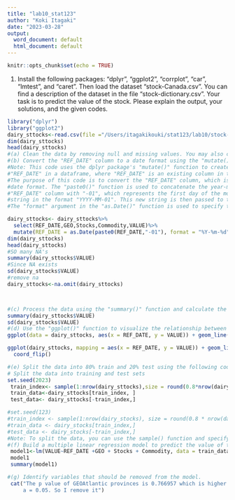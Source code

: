 ```yaml
---
title: "lab10_stat123"
author: "Koki Itagaki"
date: "2023-03-28"
output:
  word_document: default
  html_document: default
---
```


```r
knitr::opts_chunk$set(echo = TRUE)
```

1. Install the following packages: "dplyr", "ggplot2", "corrplot", "car", "lmtest", and "caret". Then load
the dataset "stock-Canada.csv". You can find a description of the dataset in the file "stock-dictionary.csv".
Your task is to predict the value of the stock. Please explain the output, your solutions, and the given
codes.
```r
library("dplyr")
library("ggplot2")
dairy_sttocks<-read.csv(file ="/Users/itagakikouki/stat123/lab10/stock-Canada.csv")
dim(dairy_sttocks)
head(dairy_sttocks)
#(a) Clean the data by removing null and missing values. You may also choose to remove columns that have a high number of missing values.
#(b) Convert the "REF_DATE" column to a date format using the "mutate()" function as follows:mutate(REF_DATE = as.Date(paste0(REF_DATE, "-01"), format = "%Y-%m-%d"))
#Note: This code uses the dplyr package's "mutate()" function to create a new column called
#"REF_DATE" in a dataframe, where "REF_DATE" is an existing column in the same dataframe.
#The purpose of this code is to convert the "REF_DATE" column, which is currently in a characterformat, into a date format. The "as.Date()" function is used to convert the character strings in the "REF_DATE" column into
#date format. The "paste0()" function is used to concatenate the year-month values in the
#"REF_DATE" column with "-01", which represents the first day of the month, creating a new
#string in the format "YYYY-MM-01". This new string is then passed to the "as.Date()" function as the first argument, which converts it to a date format.
#The "format" argument in the "as.Date()" function is used to specify the format of the input string. In this case, the format is "%Y-%m-%d", which indicates that the input string is in the format"YYYY-MM-DD". Since the input string only contains the year and month, "-01" is added to represent the first day of the month.

dairy_sttocks<- dairy_sttocks%>%
  select(REF_DATE,GEO,Stocks,Commodity,VALUE)%>%
  mutate(REF_DATE = as.Date(paste0(REF_DATE,"-01"), format = "%Y-%m-%d"))
dim(dairy_sttocks)
head(dairy_sttocks)
#SO many NA's
summary(dairy_sttocks$VALUE)
#Since NA exists
sd(dairy_sttocks$VALUE)
#remove na
dairy_sttocks<-na.omit(dairy_sttocks)



#(c) Process the data using the "summary()" function and calculate the standard deviation for the column that has numeric values.
summary(dairy_sttocks$VALUE)
sd(dairy_sttocks$VALUE)
#(d) Use the "ggplot()" function to visualize the relationship between each column and the value of the stock.
ggplot(data = dairy_sttocks, aes(x = REF_DATE, y = VALUE)) + geom_line() + labs(x = "Date", y = "Stocks (Tonnes)", title = "Relationship between date and stock value")

ggplot(dairy_sttocks, mapping = aes(x = REF_DATE, y = VALUE)) + geom_line() +labs(x = "Date", y = "Stocks(Tonnes)", title = "Relationship between date and stock value") +
  coord_flip()

#(e) Split the data into 80% train and 20% test using the following code:
# Split the data into training and test sets
set.seed(2023)
 train_index<- sample(1:nrow(dairy_sttocks),size = round(0.8*nrow(dairy_sttocks)))
 train_data<-dairy_sttocks[train_index, ]
 test_data<- dairy_sttocks[-train_index,]

#set.seed(123)
#train_index <- sample(1:nrow(dairy_stocks), size = round(0.8 * nrow(dairy_stocks)))
#train_data <- dairy_stocks[train_index,]
#test_data <- dairy_stocks[-train_index,]
#Note: To split the data, you can use the sample() function and specify the percentage of data in each split. For example, "size = round(0.8 * nrow(dairy_stocks))" means 80% of the data will be used for training, and the rest will be used for testing.
#(f) Build a multiple linear regression model to predict the value of the stock. The data type of some columns is not numerical (they are categorical). It is acceptable to consider those columns in the model, but in a data science project, you need to consider the data type.
 model1<-lm(VALUE~REF_DATE +GEO + Stocks + Commodity, data = train_data)
 model1
 summary(model1)

#(g) Identify variables that should be removed from the model.
 cat("The p value of GEOAtlantic provinces is 0.766957 which is higher than
     a = 0.05. So I remove it")







```



